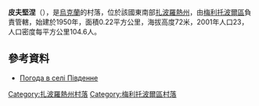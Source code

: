 {{No footnotes|time=2021-03-18T14:39:20+00:00}}
{{coord|46|57|58|N|35|12|34|E|scale:100000|display=title}}

'''皮夫堅涅'''（{{lang-uk|Південне}}），是[[烏克蘭|烏克蘭]]的村落，位於該國東南部[[扎波羅熱州|扎波羅熱州]]，由[[梅利托波爾區|梅利托波爾區]]負責管轄，始建於1950年，面積0.22平方公里，海拔高度72米，2001年人口23，人口密度每平方公里104.6人。

==參考資料==
* [http://weather.in.ua/ua/zaporozhskaja/20445 Погода в селі Південне] {{Wayback|url=http://weather.in.ua/ua/zaporozhskaja/20445 |date=20111220040038 }}

[[Category:扎波羅熱州村落|Category:扎波羅熱州村落]]
[[Category:梅利托波爾區村落|Category:梅利托波爾區村落]]


{{Zaporizhia-geo-stub}}
